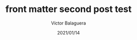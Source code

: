 ---
title: front matter second post test 
author: Víctor Balaguera
slug: setting-second-url-with-slug
date: 2021/01/14
featureImage: second.jpg
excerpt: this is the second excerpt
thumbnail: "second.jpg"
tags: 
- tags
- lol
- wtf
- dic
---